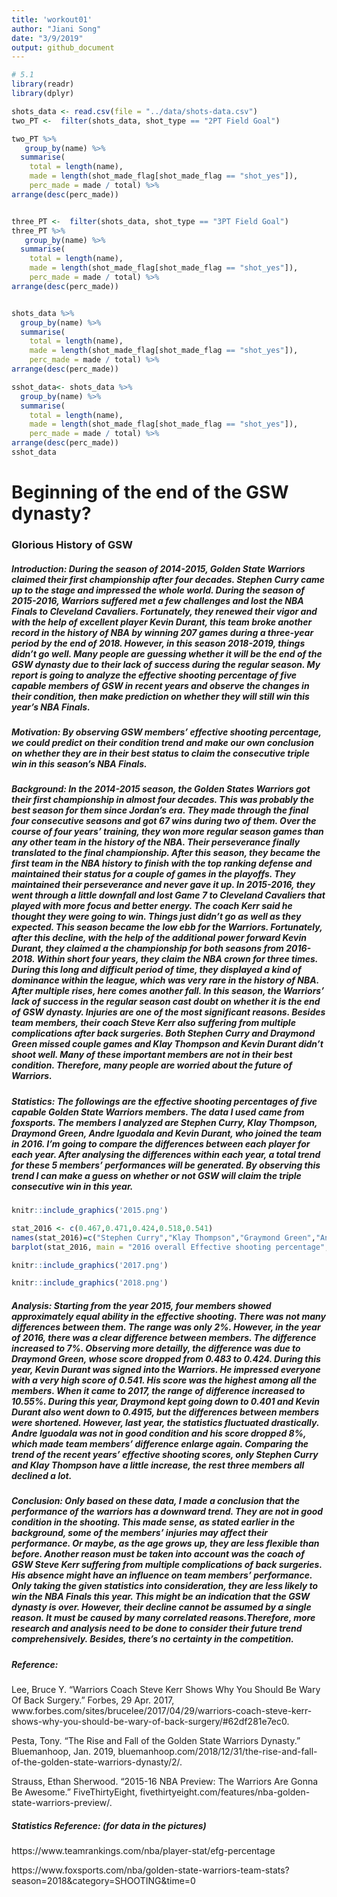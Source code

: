 ```yaml
---
title: 'workout01'
author: "Jiani Song"
date: "3/9/2019"
output: github_document
---
```

```r
# 5.1
library(readr)
library(dplyr)

shots_data <- read.csv(file = "../data/shots-data.csv")
two_PT <-  filter(shots_data, shot_type == "2PT Field Goal")

two_PT %>%
   group_by(name) %>%
  summarise(
    total = length(name), 
    made = length(shot_made_flag[shot_made_flag == "shot_yes"]),
    perc_made = made / total) %>%
arrange(desc(perc_made))


three_PT <-  filter(shots_data, shot_type == "3PT Field Goal")
three_PT %>%
   group_by(name) %>%
  summarise(
    total = length(name), 
    made = length(shot_made_flag[shot_made_flag == "shot_yes"]),
    perc_made = made / total) %>%
arrange(desc(perc_made))


shots_data %>%
  group_by(name) %>%
  summarise(
    total = length(name), 
    made = length(shot_made_flag[shot_made_flag == "shot_yes"]),
    perc_made = made / total) %>%
arrange(desc(perc_made))

sshot_data<- shots_data %>%
  group_by(name) %>%
  summarise(
    total = length(name), 
    made = length(shot_made_flag[shot_made_flag == "shot_yes"]),
    perc_made = made / total) %>%
arrange(desc(perc_made))
sshot_data
```

# Beginning of the end of the GSW dynasty?
### Glorious History of GSW

##### Introduction: During the season of 2014-2015, Golden State Warriors claimed their first championship after four decades. Stephen Curry came up to the stage and impressed the whole world. During the season of 2015-2016, Warriors suffered met a few challenges and lost the NBA Finals to Cleveland Cavaliers. Fortunately, they renewed their vigor and with the help of excellent player Kevin Durant, this team broke another record in the history of NBA by winning 207 games during a three-year period by the end of 2018. However, in this season 2018-2019, things didn’t go well. Many people are guessing whether it will be the end of the GSW dynasty due to their lack of success during the regular season. My report is going to analyze the effective shooting percentage of five capable members of GSW in recent years and observe the changes in their condition, then make prediction on whether they will still win this year's NBA Finals.

##### Motivation:  By observing GSW members’ effective shooting percentage, we could predict on their condition trend and make our own conclusion on whether they are in their best status to claim the consecutive triple win in this season’s NBA Finals. 

##### Background: In the 2014-2015 season, the Golden States Warriors got their first championship in almost four decades. This was probably the best season for them since Jordan’s era. They made through the final four consecutive seasons and got 67 wins during two of them. Over the course of four years’ training, they won more regular season games than any other team in the history of the NBA. Their perseverance finally translated to the final championship. After this season, they became the first team in the NBA history to finish with the top ranking defense and maintained their status for a couple of games in the playoffs. They maintained their perseverance and never gave it up. In 2015-2016, they went through a little downfall and lost Game 7 to Cleveland Cavaliers that played with more focus and better energy. The coach Kerr said he thought they were going to win. Things just didn’t go as well as they expected. This season became the low ebb for the Warriors. Fortunately, after this decline,  with the help of the additional power forward Kevin Durant, they claimed a the championship for both seasons from 2016-2018. Within short four years, they claim the NBA crown for three times. During this long and difficult period of time, they displayed a kind of dominance within the league, which was very rare in the history of NBA. After multiple rises, here comes another fall. In this season, the Warriors’ lack of success in the regular season cast doubt on whether it is the end of GSW dynasty. Injuries are one of the most significant reasons. Besides team members, their coach Steve Kerr also suffering from multiple complications after back surgeries. Both Stephen Curry and Draymond Green missed couple games and Klay Thompson and Kevin Durant didn’t shoot well. Many of these important members are not in their best condition. Therefore, many people are worried about the future of Warriors. 

##### Statistics: The followings are the effective shooting percentages of five capable Golden State Warriors members. The data I used came from foxsports. The members I analyzed are Stephen Curry, Klay Thompson, Draymond Green, Andre Iguodala and Kevin Durant, who joined the team in 2016. I'm going to compare the differences between each player for each year. After analysing the differences within each year, a total trend for these 5 members' performances will be generated. By observing this trend I can make a guess on whether or not GSW will claim the triple consecutive win in this year. 

```r
knitr::include_graphics('2015.png')
```
```r
stat_2016 <- c(0.467,0.471,0.424,0.518,0.541)
names(stat_2016)=c("Stephen Curry","Klay Thompson","Graymond Green","Andre Iguodala","Kevin Durant")
barplot(stat_2016, main = "2016 overall Effective shooting percentage", col = "steel blue")
```

```r
knitr::include_graphics('2017.png')
```
```r
knitr::include_graphics('2018.png')
```

##### Analysis: Starting from the year 2015, four members showed approximately equal ability in the effective shooting. There was not many differences between them. The range was only 2%. However, in the year of 2016, there was a clear difference between members. The difference increased to 7%. Observing more detailly, the difference was due to Draymond Green, whose score dropped from 0.483 to 0.424. During this year, Kevin Durant was signed into the Warriors. He impressed everyone with a very high score of 0.541. His score was the highest among all the members. When it came to 2017, the range of difference increased to 10.55%. During this year, Draymond kept going down to 0.401 and Kevin Durant also went down to 0.4915, but the differences between members were shortened. However, last year, the statistics fluctuated drastically. Andre Iguodala was not in good condition and his score dropped 8%, which made team members' difference enlarge again. Comparing the trend of the recent years' effective shooting scores, only Stephen Curry and Klay Thompson have a little increase, the rest three members all declined a lot. 

##### Conclusion: Only based on these data, I made a conclusion that the performance of the warriors has a downward trend. They are not in good condition in the shooting. This made sense, as stated earlier in the background, some of the members' injuries may affect their performance. Or maybe, as the age grows up, they are less flexible than before. Another reason must be taken into account was the coach of GSW Steve Kerr suffering from multiple complications of back surgeries. His absence might have an influence on team members' performance. Only taking the given statistics into consideration, they are less likely to win the NBA Finals this year. This might be an indication that the GSW dynasty is over. However, their decline cannot be assumed by a single reason. It must be caused by many correlated reasons.Therefore, more research and analysis need to be done to consider their future trend comprehensively. Besides, there's no certainty in the competition. 

##### Reference:  

Lee, Bruce Y. “Warriors Coach Steve Kerr Shows Why You Should Be Wary Of Back Surgery.” Forbes, 29 Apr. 2017, www.forbes.com/sites/brucelee/2017/04/29/warriors-coach-steve-kerr-shows-why-you-should-be-wary-of-back-surgery/#62df281e7ec0.

Pesta, Tony. “The Rise and Fall of the Golden State Warriors Dynasty.” Bluemanhoop, Jan. 2019, bluemanhoop.com/2018/12/31/the-rise-and-fall-of-the-golden-state-warriors-dynasty/2/.

Strauss, Ethan Sherwood. “2015-16 NBA Preview: The Warriors Are Gonna Be Awesome.” FiveThirtyEight, fivethirtyeight.com/features/nba-golden-state-warriors-preview/.

##### Statistics Reference: (for data in the pictures)
https://www.teamrankings.com/nba/player-stat/efg-percentage  

https://www.foxsports.com/nba/golden-state-warriors-team-stats?season=2018&category=SHOOTING&time=0



